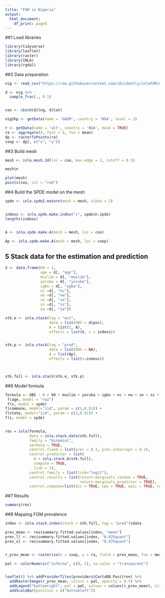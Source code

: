 ```yaml
---
title: "FGM in Nigeria"
output:
  html_document:
    df_print: paged
---
```


##1 Load libraries
```r
library(tidyverse)
library(leaflet)
library(raster)
library(INLA)
library(rgdal)
```

##2 Data preparation
```r
nig <- read_csv("https://raw.githubusercontent.com/iEvidently/inlaFGM/master/nigData.csv") 

d <- nig %>%
  sample_frac(., 0.1)


coo <- cbind(d$lng, d$lat)

nigShp <- getData(name = 'GADM', country = 'NGA', level = 2)

r <- getData(name = 'alt', country = 'NGA', mask = TRUE)
ra <- aggregate(r, fact = 5, fun = mean)
dp <- rasterToPoints(ra)
coop <- dp[, c("x", "y")]
```



##3 Build mesh
```r
mesh <- inla.mesh.2d(loc = coo, max.edge = 2, cutoff = 0.5)

mesh$n

plot(mesh)
points(coo, col = "red")
```


##4 Build the SPDE model on the mesh
```r
spde <- inla.spde2.matern(mesh = mesh, alpha = 2)


indexs <- inla.spde.make.index("s", spde$n.spde)
lengths(indexs)


A <- inla.spde.make.A(mesh = mesh, loc = coo)

Ap <- inla.spde.make.A(mesh = mesh, loc = coop)
```

## 5 Stack data for the estimation and prediction
```r
X <- data.frame(b0 = 1,
                age = d[, "age"], 
                muslim = d[, "muslim"],
                yoruba = d[, "yoruba"],
                igbo = d[, "igbo"],
                nc =d[, "nc"], 
                nw =d[, "nw"],
                se =d[, "se"], 
                ss =d[, "ss"],
                sw =d[, "sw"])

stk.e <- inla.stack(tag = "est",
                    data = list(OBS = d$pos),
                    A = list(1, A),
                    effects = list(X, s = indexs))


stk.p <- inla.stack(tag = "pred",
                    data = list(OBS = NA),
                    A = list(Ap),
                    effects = list(s=indexs))



stk.full <- inla.stack(stk.e, stk.p)

```




##6 Model formula
```r
formula <- OBS ~ 0 + b0 + muslim + yoruba + igbo + nc + nw + se + ss + sw + 
 f(age, model = "rw2")
 f(s, model = spde)
f(commune, model="iid", param = c(1,0.01)) +
f(state, model="iid", param = c(1,0.01)) +
f(s, model = spde)

 
res = inla(formula,
           data = inla.stack.data(stk.full), 
           family = "binomial", 
           verbose = TRUE,
           control.fixed = list(prec = 0.1, prec.intercept = 0.1), 
           control.predictor = list(
             A = inla.stack.A(stk.full), 
             compute = TRUE, 
             link = 1), 
           control.family = list(link="logit"),
           control.results = list(return.marginals.random = TRUE,
                                  return.marginals.predictor = TRUE),
           control.compute=list(dic = TRUE, cpo = TRUE, waic = TRUE, config = TRUE)) 
```


##7 Results
```r
summary(res)
```




##8 Mapping FGM prevalence
```r
index <- inla.stack.index(stack = stk.full, tag = "pred")$data

prev_mean <- res$summary.fitted.values[index, "mean"]
prev_ll <- res$summary.fitted.values[index, "0.025quant"]
prev_ul <- res$summary.fitted.values[index, "0.975quant"]


r_prev_mean <- rasterize(x = coop, y = ra, field = prev_mean, fun = mean)

pal <- colorNumeric("inferno", c(0, 1), na.color = "transparent")


leaflet() %>% addProviderTiles(providers$CartoDB.Positron) %>%
  addRasterImage(r_prev_mean, colors = pal, opacity = 0.5) %>%
  addLegend("bottomright", pal = pal, values = values(r_prev_mean), title = "Prevalence") %>%
  addScaleBar(position = c("bottomleft"))
```


